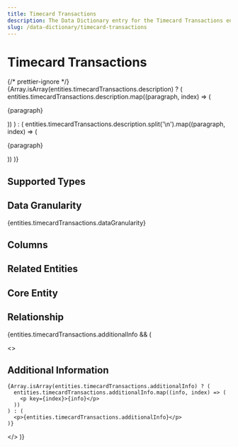 ```yaml
---
title: Timecard Transactions
description: The Data Dictionary entry for the Timecard Transactions entity
slug: /data-dictionary/timecard-transactions
---
```



# Timecard Transactions

{/* prettier-ignore */}
{Array.isArray(entities.timecardTransactions.description) ? (
  entities.timecardTransactions.description.map((paragraph, index) => (
    <p key={index}>{paragraph}</p>
))
) : (
entities.timecardTransactions.description.split('\n').map((paragraph, index) => (

<p key={index}>{paragraph}</p>
)) )}

## Supported Types

<SupportedTypesTable supportedTypes={entities.timecardTransactions.supportedTypes} />

## Data Granularity

{entities.timecardTransactions.dataGranularity}

## Columns

<ColumnsTable columns={entities.timecardTransactions.columns} />

## Related Entities

<RelatedEntitiesList relatedEntities={entities.timecardTransactions.relatedEntities} />

## Core Entity

<CoreEntityTable coreEntities={entities.timecardTransactions.coreEntity} />

## Relationship

<RelationshipTable
  relationship={entities.timecardTransactions.relationship}
  simple={true}
/>

{entities.timecardTransactions.additionalInfo && (

  <>
    <h2>Additional Information</h2>

    {Array.isArray(entities.timecardTransactions.additionalInfo) ? (
      entities.timecardTransactions.additionalInfo.map((info, index) => (
        <p key={index}>{info}</p>
      ))
    ) : (
      <p>{entities.timecardTransactions.additionalInfo}</p>
    )}

  </>
)}
